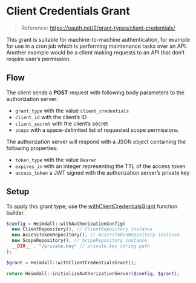 # Client Credentials Grant

> Reference: https://oauth.net/2/grant-types/client-credentials/

This grant is suitable for machine-to-machine authentication, for example for use in a cron job which is performing
maintenance tasks over an API. Another example would be a client making requests to an API that don’t require user’s
permission.

## Flow

The client sends a **POST** request with following body parameters to the authorization server:

- `grant_type` with the value `client_credentials`
- `client_id` with the client’s ID
- `client_secret` with the client’s secret
- `scope` with a space-delimited list of requested scope permissions.

The authorization server will respond with a JSON object containing the following properties:

- `token_type` with the value `Bearer`
- `expires_in` with an integer representing the TTL of the access token
- `access_token` a JWT signed with the authorization server’s private key

## Setup

To apply this grant type, use the [withClientCredentialsGrant](grant-type-builder#withclientcredentialsgrant)
function builder.

```php copy
$config = Heimdall::withAuthorizationConfig(
  new ClientRepository(), // ClientRepository instance
  new AccessTokenRepository(), // AccessTokenRepository instance
  new ScopeRepository(), // ScopeRepository instance
  __DIR__ . "/private.key" // private.key string path
);

$grant = Heimdall::withClientCredentialsGrant();

return Heimdall::initializeAuthorizationServer($config, $grant);
```
